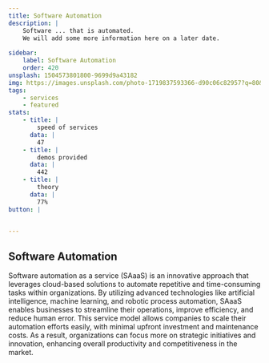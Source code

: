 ```yaml
---
title: Software Automation
description: |
    Software ... that is automated.
    We will add some more information here on a later date.
    
sidebar:
    label: Software Automation
    order: 420
unsplash: 1504573801800-9699d9a43182
img: https://images.unsplash.com/photo-1719837593366-d90c06c82957?q=80&w=1970&auto=format&fit=crop&ixlib=rb-4.0.3
tags:
    - services
    - featured
stats:
    - title: |
        speed of services
      data: |
        47
    - title: |
        demos provided
      data: |
        442
    - title: |
        theory
      data: |
        77%
button: |
  

---
```


## Software Automation

Software automation as a service (SAaaS) is an innovative approach that leverages cloud-based solutions to automate repetitive and time-consuming tasks within organizations.
By utilizing advanced technologies like artificial intelligence, machine learning, and robotic process automation, SAaaS enables businesses to streamline their operations, improve efficiency, and reduce human error.
This service model allows companies to scale their automation efforts easily, with minimal upfront investment and maintenance costs.
As a result, organizations can focus more on strategic initiatives and innovation, enhancing overall productivity and competitiveness in the market.